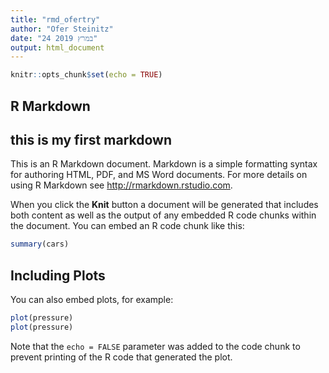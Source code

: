 ```yaml
---
title: "rmd_ofertry"
author: "Ofer Steinitz"
date: "24 במרץ 2019"
output: html_document
---
```


```r
knitr::opts_chunk$set(echo = TRUE)
```

## R Markdown
## this is my first markdown
This is an R Markdown document. Markdown is a simple formatting syntax for authoring HTML, PDF, and MS Word documents. For more details on using R Markdown see <http://rmarkdown.rstudio.com>.

When you click the **Knit** button a document will be generated that includes both content as well as the output of any embedded R code chunks within the document. You can embed an R code chunk like this:

```r
summary(cars)
```

## Including Plots

You can also embed plots, for example:

```r
plot(pressure)
plot(pressure)
```

Note that the `echo = FALSE` parameter was added to the code chunk to prevent printing of the R code that generated the plot.
